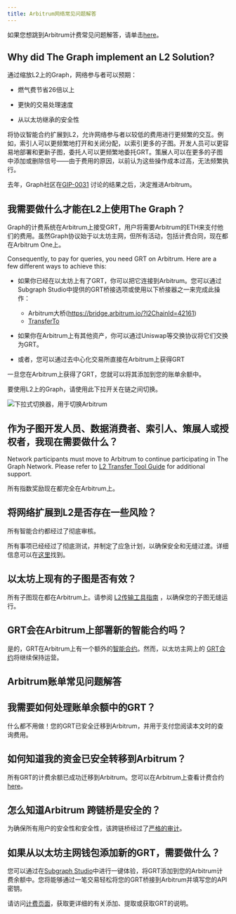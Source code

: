```yaml
---
title: Arbitrum网络常见问题解答
---
```


如果您想跳到Arbitrum计费常见问题解答，请单击[here](#billing-on-arbitrum-faqs)。

## Why did The Graph implement an L2 Solution?

通过缩放L2上的Graph，网络参与者可以预期：

- 燃气费节省26倍以上

- 更快的交易处理速度

- 从以太坊继承的安全性

将协议智能合约扩展到L2，允许网络参与者以较低的费用进行更频繁的交互。例如，索引人可以更频繁地打开和关闭分配，以索引更多的子图。开发人员可以更容易地部署和更新子图，委托人可以更频繁地委托GRT。策展人可以在更多的子图中添加或删除信号——由于费用的原因，以前认为这些操作成本过高，无法频繁执行。

去年，Graph社区在[GIP-0031](https://forum.thegraph.com/t/gip-0031-arbitrum-grt-bridge/3305) 讨论的结果之后，决定推进Arbitrum。

## 我需要做什么才能在L2上使用The Graph？

Graph的计费系统在Arbitrum上接受GRT，用户将需要Arbitrum的ETH来支付他们的费用。虽然Graph协议始于以太坊主网，但所有活动，包括计费合同，现在都在Arbitrum One上。

Consequently, to pay for queries, you need GRT on Arbitrum. Here are a few different ways to achieve this:

- 如果你已经在以太坊上有了GRT，你可以把它连接到Arbitrum。您可以通过Subgraph Studio中提供的GRT桥接选项或使用以下桥接器之一来完成此操作：

  - Arbitrum大桥(https://bridge.arbitrum.io/?l2ChainId=42161)
  - [TransferTo](https://transferto.xyz/swap)

- 如果你在Arbitrum上有其他资产，你可以通过Uniswap等交换协议将它们交换为GRT。

- 或者，您可以通过去中心化交易所直接在Arbitrum上获得GRT

一旦您在Arbitrum上获得了GRT，您就可以将其添加到您的账单余额中。

要使用L2上的Graph，请使用此下拉开关在链之间切换。

![下拉式切换器，用于切换Arbitrum](/img/arbitrum-screenshot-toggle.png)

## 作为子图开发人员、数据消费者、索引人、策展人或授权者，我现在需要做什么？

Network participants must move to Arbitrum to continue participating in The Graph Network. Please refer to [L2 Transfer Tool Guide](/archived/arbitrum/l2-transfer-tools-guide/) for additional support.

所有指数奖励现在都完全在Arbitrum上。

## 将网络扩展到L2是否存在一些风险？

所有智能合约都经过了彻底审核。

所有事项已经经过了彻底测试，并制定了应急计划，以确保安全和无缝过渡。详细信息可以在[这里](https://forum.thegraph.com/t/gip-0037-the-graph-arbitrum-deployment-with-linear-rewards-minted-in-l2/3551#risks-and-security-considerations-20)找到。

## 以太坊上现有的子图是否有效？

所有子图现在都在Arbitrum上。请参阅 [L2传输工具指南](/archived/arbitrum/l2-transfer-tools-guide/) ，以确保您的子图无缝运行。

## GRT会在Arbitrum上部署新的智能合约吗？

是的，GRT在Arbitrum上有一个额外的[智能合约](https://arbiscan.io/address/0x9623063377ad1b27544c965ccd7342f7ea7e88c7)。然而，以太坊主网上的 [GRT合约](https://etherscan.io/token/0xc944e90c64b2c07662a292be6244bdf05cda44a7)将继续保持运营。

## Arbitrum账单常见问题解答

## 我需要如何处理账单余额中的GRT？

什么都不用做！您的GRT已安全迁移到Arbitrum，并用于支付您阅读本文时的查询费用。

## 如何知道我的资金已安全转移到Arbitrum？

所有GRT的计费余额已成功迁移到Arbitrum。您可以在Arbitrum上查看计费合约 [here](https://arbiscan.io/address/0x1B07D3344188908Fb6DEcEac381f3eE63C48477a)。

## 怎么知道Arbitrum 跨链桥是安全的？

为确保所有用户的安全性和安全性，该跨链桥经过了[严格的审计](https://code4rena.com/contests/2022-10-the-graph-l2-bridge-contest)。

## 如果从以太坊主网钱包添加新的GRT，需要做什么？

您可以通过在[Subgraph Studio](https://thegraph.com/studio/)中进行一键体验，将GRT添加到您的Arbitrum计费余额中。您将能够通过一笔交易轻松将您的GRT桥接到Arbitrum并填写您的API密钥。

请访问[计费页面](/subgraphs/billing/)，获取更详细的有关添加、提取或获取GRT的说明。
